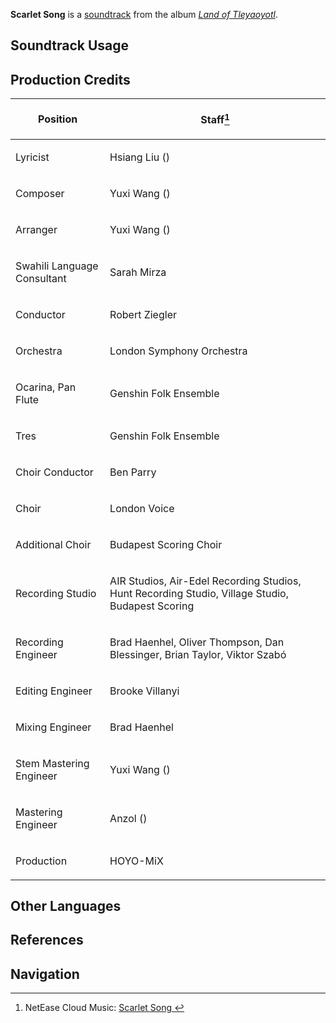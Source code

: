 {{Stub|production credits}}
{{Soundtrack Infobox
|image          = Land of Tleyaoyotl.png
|album          = Land of Tleyaoyotl
|disc           = 1
|number         = 03
|featured       = 
|featured2      = 
|featured3      = 
|featured_disc  = 
|featured_disc2 = 
|featured_disc3 = 
|youtube_id     = hdkmW2gqWfU
|spotify_id     = 3Uyp7QKDdylnLR2B8h350k
|previous       = Jubilation of Calcine
|next           = Thanks for the Fire
}}
'''Scarlet Song''' is a [[soundtrack]] from the album ''[[Land of Tleyaoyotl]]''.

==Soundtrack Usage==
{{Soundtrack Usage
|location          = Stadium of the Sacred Flame//day
|quest             = 
|domain            = 
|eventgameplay     = 
|special_displayed = 
|special           = 
|teapot            = 
|mediaoriginal     =
}}
<!--
==Other Arrangements==
{{Files by Category Gallery|Media Using an Unreleased Arrangement of {{subst:#titleparts:{{subst:PAGENAME}}}} Soundtrack}}
-->
==Production Credits==
{| class="wikitable"
! Position
! Staff<ref>NetEase Cloud Music: [https://music.163.com/#/song?id=2635291841 Scarlet Song {{zh|炎色的祝颂}}]</ref>
|-
! Lyricist
| Hsiang Liu ({{zh|项柳}})
|-
! Composer
| Yuxi Wang ({{zh|王予曦}})
|-
! Arranger
| Yuxi Wang ({{zh|王予曦}})
|-
! Swahili Language Consultant
| Sarah Mirza
|-
! Conductor
| Robert Ziegler
|-
! Orchestra
| London Symphony Orchestra
|-
! Ocarina, Pan Flute
| Genshin Folk Ensemble
|-
! Tres
| Genshin Folk Ensemble
|-
! Choir Conductor
| Ben Parry
|-
! Choir
| London Voice
|-
! Additional Choir
| Budapest Scoring Choir
|-
! Recording Studio
| AIR Studios, Air-Edel Recording Studios, Hunt Recording Studio, Village Studio, Budapest Scoring
|-
! Recording Engineer
| Brad Haenhel, Oliver Thompson, Dan Blessinger, Brian Taylor, Viktor Szabó
|-
! Editing Engineer
| Brooke Villanyi
|-
! Mixing Engineer
| Brad Haenhel
|-
! Stem Mastering Engineer
| Yuxi Wang ({{zh|王予曦}})
|-
! Mastering Engineer
| Anzol ({{zh|鸦雀有声}})
|-
! Production
| HOYO-MiX
|}

<!--
==Gallery==
<gallery>
</gallery>

==Trivia==
-->
==Other Languages==
{{Other Languages
|en       = Scarlet Song
|zhs      = 
|zhs_rm   = 
|zht      = 
|zht_rm   = 
|zh_tl    = 
|ja       = Scarlet Song


}}

==References==
{{Reflist}}

==Navigation==
{{Soundtrack Navbox|Land of Tleyaoyotl}}